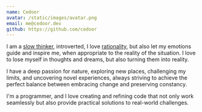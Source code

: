 ```yaml
---
name: Cedoor
avatar: /static/images/avatar.png
email: me@cedoor.dev
github: https://github.com/cedoor
---
```


I am a [slow thinker](https://sive.rs/slow), introverted, I love [rationality](https://www.lesswrong.com/tag/rationality), but also let my emotions guide and inspire me, when appropriate to the reality of the situation. I love to lose myself in thoughts and dreams, but also turning them into reality.

I have a deep passion for nature, exploring new places, challenging my limits, and uncovering novel experiences, always striving to achieve the perfect balance between embracing change and preserving constancy.

I'm a programmer, and I love creating and refining code that not only work seamlessly but also provide practical solutions to real-world challenges.

